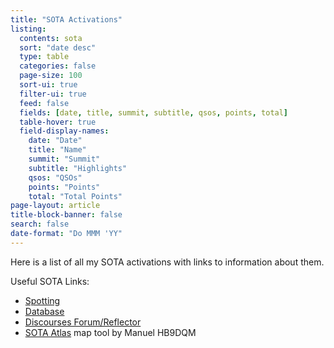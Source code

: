 ```yaml
---
title: "SOTA Activations"
listing:
  contents: sota
  sort: "date desc"
  type: table
  categories: false
  page-size: 100
  sort-ui: true
  filter-ui: true
  feed: false
  fields: [date, title, summit, subtitle, qsos, points, total]
  table-hover: true
  field-display-names:
    date: "Date"
    title: "Name"
    summit: "Summit"
    subtitle: "Highlights"
    qsos: "QSOs"
    points: "Points"
    total: "Total Points"
page-layout: article
title-block-banner: false
search: false
date-format: "Do MMM 'YY"
---
```


Here is a list of all my SOTA activations with links to information about them.

Useful SOTA Links:

* [Spotting](https://sotawatch.sota.org.uk/en/)
* [Database](https://www.sotadata.org.uk/en/stats)
* [Discourses Forum/Reflector](https://reflector.sota.org.uk/)
* [SOTA Atlas](https://sotl.as/) map tool by Manuel HB9DQM
